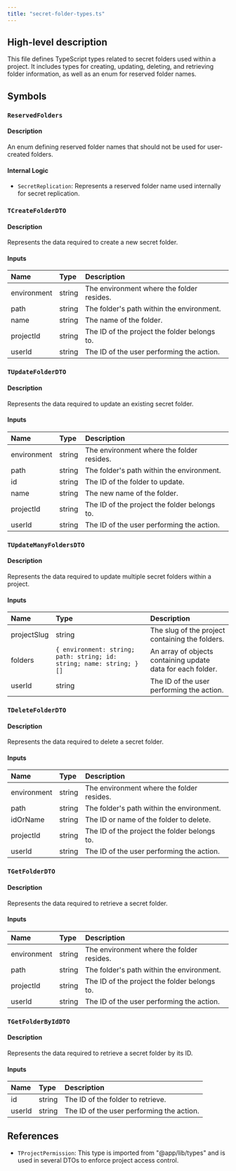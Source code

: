 ```yaml
---
title: "secret-folder-types.ts"
---
```


## High-level description
This file defines TypeScript types related to secret folders used within a project. It includes types for creating, updating, deleting, and retrieving folder information, as well as an enum for reserved folder names.

## Symbols
### `ReservedFolders`
#### Description
An enum defining reserved folder names that should not be used for user-created folders.

#### Internal Logic
- `SecretReplication`: Represents a reserved folder name used internally for secret replication.

### `TCreateFolderDTO`
#### Description
Represents the data required to create a new secret folder.

#### Inputs
| Name | Type | Description |
|:-----|:-----|:------------|
| environment | string | The environment where the folder resides. |
| path | string | The folder's path within the environment. |
| name | string | The name of the folder. |
| projectId | string | The ID of the project the folder belongs to. |
| userId | string | The ID of the user performing the action. |

### `TUpdateFolderDTO`
#### Description
Represents the data required to update an existing secret folder.

#### Inputs
| Name | Type | Description |
|:-----|:-----|:------------|
| environment | string | The environment where the folder resides. |
| path | string | The folder's path within the environment. |
| id | string | The ID of the folder to update. |
| name | string | The new name of the folder. |
| projectId | string | The ID of the project the folder belongs to. |
| userId | string | The ID of the user performing the action. |

### `TUpdateManyFoldersDTO`
#### Description
Represents the data required to update multiple secret folders within a project.

#### Inputs
| Name | Type | Description |
|:-----|:-----|:------------|
| projectSlug | string | The slug of the project containing the folders. |
| folders | `{ environment: string; path: string; id: string; name: string; }[]` | An array of objects containing update data for each folder. |
| userId | string | The ID of the user performing the action. |

### `TDeleteFolderDTO`
#### Description
Represents the data required to delete a secret folder.

#### Inputs
| Name | Type | Description |
|:-----|:-----|:------------|
| environment | string | The environment where the folder resides. |
| path | string | The folder's path within the environment. |
| idOrName | string | The ID or name of the folder to delete. |
| projectId | string | The ID of the project the folder belongs to. |
| userId | string | The ID of the user performing the action. |

### `TGetFolderDTO`
#### Description
Represents the data required to retrieve a secret folder.

#### Inputs
| Name | Type | Description |
|:-----|:-----|:------------|
| environment | string | The environment where the folder resides. |
| path | string | The folder's path within the environment. |
| projectId | string | The ID of the project the folder belongs to. |
| userId | string | The ID of the user performing the action. |

### `TGetFolderByIdDTO`
#### Description
Represents the data required to retrieve a secret folder by its ID.

#### Inputs
| Name | Type | Description |
|:-----|:-----|:------------|
| id | string | The ID of the folder to retrieve. |
| userId | string | The ID of the user performing the action. |

## References
- `TProjectPermission`: This type is imported from "@app/lib/types" and is used in several DTOs to enforce project access control. 
